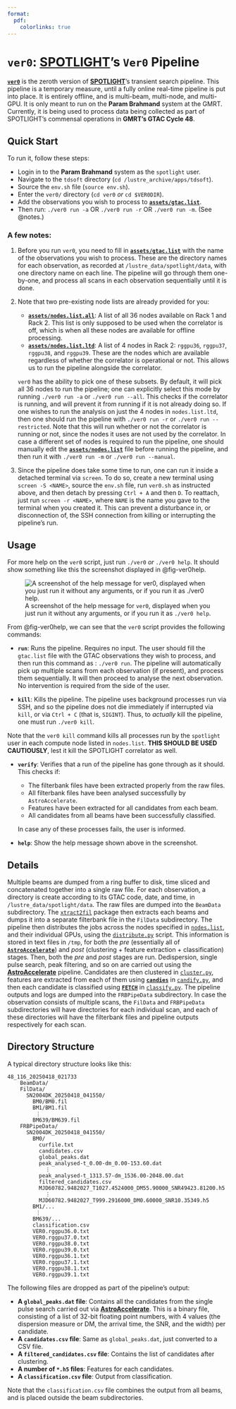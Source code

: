 ```yaml
---
format:
  pdf:
    colorlinks: true
---
```


# `ver0`: [**SPOTLIGHT**][spotlight]'s `Ver0` Pipeline

[**`ver0`**][ver0] is the zeroth version of [**SPOTLIGHT**][spotlight]'s transient search pipeline. This pipeline is a temporary measure, until a fully online real-time pipeline is put into place. It is entirely offline, and is multi-beam, multi-node, and multi-GPU. It is only meant to run on the **Param Brahmand** system at the GMRT. Currently, it is being used to process data being collected as part of SPOTLIGHT's commensal operations in **GMRT's GTAC Cycle 48**.

## Quick Start

To run it, follow these steps:

- Login in to the **Param Brahmand** system as the `spotlight` user.
- Navigate to the `tdsoft` directory (`cd /lustre_archive/apps/tdsoft`).
- Source the `env.sh` file (`source env.sh`).
- Enter the `ver0/` directory (`cd ver0` _or_ `cd $VER0DIR`).
- Add the observations you wish to process to [**`assets/gtac.list`**](./assets/gtac.list).
- Then run: `./ver0 run -a` OR `./ver0 run -r` OR `./ver0 run -m`. (See @notes.)

:::{#notes .callout-note}
### **A few notes**:

 1. Before you run `ver0`, you need to fill in [**`assets/gtac.list`**](./assets/gtac.list) with the name of the observations you wish to process. These are the directory names for each observation, as recorded at `/lustre_data/spotlight/data`, with one directory name on each line. The pipeline will go through them one-by-one, and process all scans in each observation sequentially until it is done.

 2. Note that two pre-existing node lists are already provided for you:

     - [**`assets/nodes.list.all`**](./assets/nodes.list.all): A list of all 36 nodes available on Rack 1 and Rack 2. This list is only supposed to be used when the correlator is off, which is when all these nodes are available for offline processing.
     - [**`assets/nodes.list.ltd`**](./assets/nodes.list.ltd): A list of 4 nodes in Rack 2: `rggpu36`, `rggpu37`, `rggpu38`, and `rggpu39`. These are the nodes which are available regardless of whether the correlator is operational or not. This allows us to run the pipeline alongside the correlator.
    
    `ver0` has the ability to pick one of these subsets. By default, it will pick all 36 nodes to run the pipeline; one can explicitly select this mode by running `./ver0 run -a` or `./ver0 run --all`. This checks if the correlator is running, and will prevent it from running if it is not already doing so. If one wishes to run the analysis on just the 4 nodes in `nodes.list.ltd`, then one should run the pipeline with `./ver0 run -r` or `./ver0 run --restricted`. Note that this will run whether or not the correlator is running or not, since the nodes it uses are not used by the correlator. In case a different set of nodes is required to run the pipeline, one should manually edit the [**`assets/nodes.list`**](./assets/nodes.list) file before running the pipeline, and then run it with `./ver0 run -m` or `./ver0 run --manual`.

 3. Since the pipeline does take some time to run, one can run it inside a detached terminal via `screen`. To do so, create a new terminal using `screen -S <NAME>`, source the `env.sh` file, run `ver0.sh` as instructed above, and then detach by pressing `Ctrl + A` and then `D`. To reattach, just run `screen -r <NAME>`, where `NAME` is the name you gave to the terminal when you created it. This can prevent a disturbance in, or disconnection of, the SSH connection from killing or interrupting the pipeline's run.
:::

## Usage

For more help on the `ver0` script, just run `./ver0` _or_ `./ver0 help`. It should show something like this the screenshot displayed in @fig-ver0help.

![A screenshot of the help message for `ver0`, displayed when you just run it without any arguments, or if you run it as `./ver0 help`.](./figures/screenshot1.png){#fig-ver0help}

From @fig-ver0help, we can see that the `ver0` script provides the following commands:

* **`run`**: Runs the pipeline. Requires no input. The user should fill the `gtac.list` file with the GTAC observations they wish to process, and then run this command as : `./ver0 run`. The pipeline will automatically pick up multiple scans from each observation (if present), and process them sequentially. It will then proceed to analyse the next observation. No intervention is required from the side of the user.

* **`kill`**: Kills the pipeline. The pipeline uses background processes run via SSH, and so the pipeline does not die immediately if interrupted via `kill`, or via `Ctrl + C` (that is, `SIGINT`). Thus, to _actually_ kill the pipeline, one must run `./ver0 kill`. 

:::{.callout-warning}
Note that the `ver0 kill` command kills all processes run by the `spotlight` user in each compute node listed in `nodes.list`. **THIS SHOULD BE USED CAUTIOUSLY**, lest it kill the SPOTLIGHT correlator as well.
:::

* **`verify`**: Verifies that a run of the pipeline has gone through as it should. This checks if:

    * The filterbank files have been extracted properly from the raw files.
    * All filterbank files have been analysed successfully by `AstroAccelerate`.
    * Features have been extracted for all candidates from each beam.
    * All candidates from all beams have been successfully classified.

  In case any of these processes fails, the user is informed.

* **`help`**: Show the help message shown above in the screenshot.

## Details

Multiple beams are dumped from a ring buffer to disk, time sliced and concatenated together into a single raw file. For each observation, a directory is create according to its GTAC code, date, and time, in `/lustre_data/spotlight/data`. The raw files are dumped into the `BeamData` subdirectory. The [`xtract2fil`](https://github.com/nsmspotlight/xtract2fil) package then extracts each beams and dumps it into a separate filterbank file in the `FilData` subdirectory. The pipeline then distributes the jobs across the nodes specified in [`nodes.list`](./assets/nodes.list), and their individual GPUs, using the [`distribute.py`](./scripts/distribute.py) script. This information is stored in text files in `/tmp`, for both the *pre* (essentially all of [**`AstroAccelerate`**][AA]) and *post* (clustering + feature extraction + classification) stages. Then, both the *pre* and *post* stages are run. Dedispersion, single pulse search, peak filtering, and so on are carried out using the [**AstroAccelerate**][AA] pipeline. Candidates are then clustered in [`cluster.py`](./scripts/cluster.py), features are extracted from each of them using [**`candies`**][candies] in [`candify.py`](./scripts/candify.py), and then each candidate is classified using [**`FETCH`**][FETCH] in [`classify.py`](./scripts/classify.py). The pipeline outputs and logs are dumped into the `FRBPipeData` subdirectory. In case the observation consists of multiple scans, the `FilData` and `FRBPipeData` subdirectories will have directories for each individual scan, and each of these directories will have the filterbank files and pipeline outputs respectively for each scan.

## Directory Structure

A typical directory structure looks like this:

```
48_116_20250418_021733
    BeamData/
    FilData/
      SN2004DK_20250418_041550/
        BM0/BM0.fil
        BM1/BM1.fil
         ⋮
        BM639/BM639.fil
    FRBPipeData/
      SN2004DK_20250418_041550/
        BM0/
          curfile.txt
          candidates.csv
          global_peaks.dat
          peak_analysed-t_0.00-dm_0.00-153.60.dat
            ⋮
          peak_analysed-t_1313.57-dm_1536.00-2048.00.dat
          filtered_candidates.csv
          MJD60782.9482027_T1027.4524000_DM55.90000_SNR49423.81200.h5
            ⋮
          MJD60782.9482027_T999.2916000_DM0.60000_SNR10.35349.h5
        BM1/...
         ⋮
        BM639/...
        classification.csv
        VER0.rggpu36.0.txt
        VER0.rggpu37.0.txt
        VER0.rggpu38.0.txt
        VER0.rggpu39.0.txt
        VER0.rggpu36.1.txt
        VER0.rggpu37.1.txt
        VER0.rggpu38.1.txt
        VER0.rggpu39.1.txt
```

The following files are dropped as part of the pipeline's output:

- **A `global_peaks.dat` file**: Contains all the candidates from the single pulse search carried out via [**AstroAccelerate**][AA]. This is a binary file, consisting of a list of 32-bit floating point numbers, with 4 values (the dispersion measure or DM, the arrival time, the SNR, and the width) per candidate.
- **A `candidates.csv` file**: Same as `global_peaks.dat`, just converted to a CSV file.
- **A `filtered_candidates.csv` file**: Contains the list of candidates after clustering.
- **A number of `*.h5` files**: Features for each candidates.
- **A `classification.csv` file**: Output from classification.

Note that the `classification.csv` file combines the output from all beams, and is placed outside the beam subdirectories.

[ver0]: https://github.com/nsmspotlight/ver0
[FETCH]: https://github.com/devanshkv/fetch
[spotlight]: https://spotlight.ncra.tifr.res.in
[candies]: https://github.com/astrogewgaw/candies
[AA]: https://github.com/AstroAccelerateOrg/astro-accelerate
